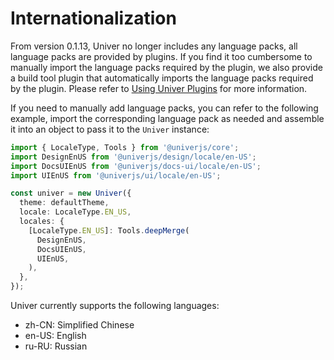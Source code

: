 
# Internationalization

From version 0.1.13, Univer no longer includes any language packs, all language packs are provided by plugins. If you find it too cumbersome to manually import the language packs required by the plugin, we also provide a build tool plugin that automatically imports the language packs required by the plugin. Please refer to [Using Univer Plugins](/guides/doc/advanced/univer-plugins) for more information.

If you need to manually add language packs, you can refer to the following example, import the corresponding language pack as needed and assemble it into an object to pass it to the `Univer` instance:

```typescript
import { LocaleType, Tools } from '@univerjs/core';
import DesignEnUS from '@univerjs/design/locale/en-US';
import DocsUIEnUS from '@univerjs/docs-ui/locale/en-US';
import UIEnUS from '@univerjs/ui/locale/en-US';

const univer = new Univer({
  theme: defaultTheme,
  locale: LocaleType.EN_US,
  locales: {
    [LocaleType.EN_US]: Tools.deepMerge(
      DesignEnUS,
      DocsUIEnUS,
      UIEnUS,
    ),
  },
});
```

Univer currently supports the following languages:

- zh-CN: Simplified Chinese
- en-US: English
- ru-RU: Russian
